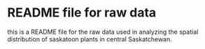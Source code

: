 # README file for raw data

this is a README file for the raw data used in analyzing the spatial distribution of saskatoon plants in central Saskatchewan.
